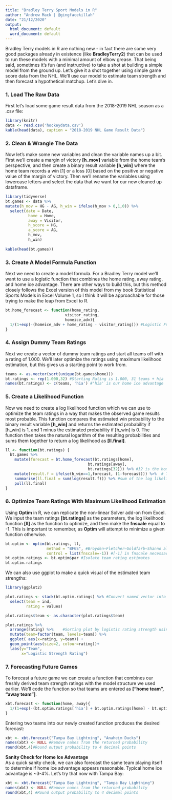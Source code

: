 ---
title: "Bradley Terry Sport Models in R"
author: "Andrew Mack | @gingfacekillah"
date: "21/12/2020"
output:
  html_document: default
  word_document: default
---
Bradley Terry models in R are nothing new - in fact there are some very good packages already in existence 
(like **BradleyTerry2**) that can be used to run these models with a minimal amount of elbow grease. 
That being said, sometimes it's fun (and instructive) to take a shot at building a simple model from the ground up. 
Let's give it a shot together using simple game score data from the NHL. We'll use our model to estimate team strength 
and then forecast a hypothetical matchup. Let's dive in.

### 1. Load The Raw Data
First let's load some game result data from the 2018-2019 NHL season as a .csv file:
```{r warning=FALSE, message=FALSE}
library(knitr)
data <- read.csv('hockeydata.csv')
kable(head(data), caption = "2018-2019 NHL Game Result Data")
```

### 2. Clean & Wrangle The Data
Now let's make some new variables and clean the variable names up a bit. First we'll create a margin of victory **[h_mov]** variable from the home team's perspective, and then create a binary result variable **[h_win]** where the home team records a win [1] or a loss [0] based on the positive or negative value of the margin of victory. Then we'll rename the variables using lowercase letters and select the data that we want for our new cleaned up dataframe.

```{r warning=FALSE, message=FALSE}
library(tidyverse)
bt.games <- data %>%
mutate(h_mov = HG - AG, h_win = ifelse(h_mov > 0,1,0)) %>%
  select(date = Date,
          home = Home,
          away = Visitor,
          h_score = HG,
          a_score = AG,
          h_mov,
          h_win)
  
kable(head(bt.games))
```

### 3. Create A Model Formula Function

Next we need to create a model formula. For a Bradley Terry model we'll want to use a logistic function that combines the home rating, away rating, and home ice advantage. There are other ways to build this, but this method closely follows the Excel version of this model from my book Statistical Sports Models in Excel Volume 1, so I think it will be approachable for those trying to make the leap from Excel to R.
```{r warning=FALSE, message=FALSE}
bt.home_forecast <- function(home_rating,
                          visitor_rating,
                          homeice_adv){
  1/(1+exp(-(homeice_adv + home_rating - visitor_rating))) #Logistic Function
}
```


### 4. Assign Dummy Team Ratings
Next we create a vector of dummy team ratings and start all teams off with a rating of 1.000. We'll later optimize the ratings using maximum likelihood estimation, but this gives us a starting point to work from.

```{r warning=FALSE, message=FALSE}
teams <- as.vector(sort(unique(bt.games$home)))
bt.ratings <- rep(1.000,32) #Starting Rating is 1.000, 31 teams + hia
names(bt.ratings) <- c(teams, 'hia') #'hia' is our home ice advantage
```

### 5. Create a Likelihood Function
Now we need to create a log likelihood function which we can use to optimize the team ratings in a way that makes the observed game results most probable. This function compares the estimated win probability to the binary result variable **[h_win]** and returns the estimated probability if [h_win] is 1, and 1 minus the estimated probability if [h_win] is 0. The function then takes the natural logarithm of the resulting probabilities and sums them together to return a log likelihood as **[ll.final]**.

```{r warning=FALSE, message=FALSE}
ll <- function(bt.ratings) {
  bt.games %>%
    mutate(forecast = bt.home_forecast(bt.ratings[home],
                                    bt.ratings[away],
                                    bt.ratings[32])) %>% #32 is the home ice advantage
    mutate(result.f = ifelse(h_win==1,forecast, (1-forecast))) %>%  # The result function
    summarise(ll.final = sum(log(result.f))) %>% #sum of the log likelihood
    pull(ll.final)
}
```

### 6. Optimize Team Ratings With Maximum Likelihood Estimation
Using **Optim** in R, we can replicate the non-linear Solver add-on from Excel. We input the team ratings **[bt.ratings]** as the parameters, the log likelihood function **[ll]** as the function to optimize, and then make the **fnscale** equal to -1. This is important to remember, as **Optim** will attempt to minimize a given function otherwise.


```{r warning=FALSE, message=FALSE}
bt.optim <- optim(bt.ratings, ll,
                  method = "BFGS", #Broyden–Fletcher–Goldfarb–Shanno algorithm - a non-linear optimization
                  control = list(fnscale=-1)) #[-1] in fnscale necessary for maximization of function
bt.optim.ratings <- bt.optim$par #Isolate team rating estimates
bt.optim.ratings
```
We can also use ggplot to make a quick visual of the estimated team strengths:
```{r warning=FALSE, message=FALSE, fig.align='center', fig.asp = 0.8, fig.width = 8}
library(ggplot2)

plot.ratings <- stack(bt.optim.ratings) %>% #Convert named vector into dataframe with labels
  select(team = ind,
         rating = values)

plot.ratings$team <- as.character(plot.ratings$team)

plot.ratings %>%
  arrange(rating) %>%    #Sorting plot by logistic rating strength using dplyr
  mutate(team=factor(team, levels=team)) %>%  
  ggplot( aes(x=rating, y=team)) +
  geom_point(aes(size=2, colour=rating))+
  labs(y="Team",
       x="Logistic Strength Rating")
```


### 7. Forecasting Future Games
To forecast a future game we can create a function that combines our freshly derived team strength ratings with the model structure we used earlier. We'll code the function so that teams are entered as **["home team", "away team"]**.
```{r warning=FALSE, message=FALSE}
xbt.forecast <- function(home, away){
  1/(1+exp(-(bt.optim.ratings['hia'] + bt.optim.ratings[home] - bt.optim.ratings[away])))
}
```


Entering two teams into our newly created function produces the desired forecast:
```{r warning=FALSE, message=FALSE}
xbt <- xbt.forecast("Tampa Bay Lightning", "Anaheim Ducks")
names(xbt) <- NULL #Remove names from the returned probability
round(xbt,4)#Round output probability to 4 decimal points
```
**Sanity Check for Home Ice Advantage**  
As a quick sanity check, we can also forecast the same team playing itself to determine if home ice advantage appears reasonable. Typical home ice advantage is ~3-4%. Let's try that now with Tampa Bay:
```{r warning=FALSE, message=FALSE}
xbt <- xbt.forecast("Tampa Bay Lightning", "Tampa Bay Lightning")
names(xbt) <- NULL #Remove names from the returned probability
round(xbt,4) #Round output probability to 4 decimal points
```
